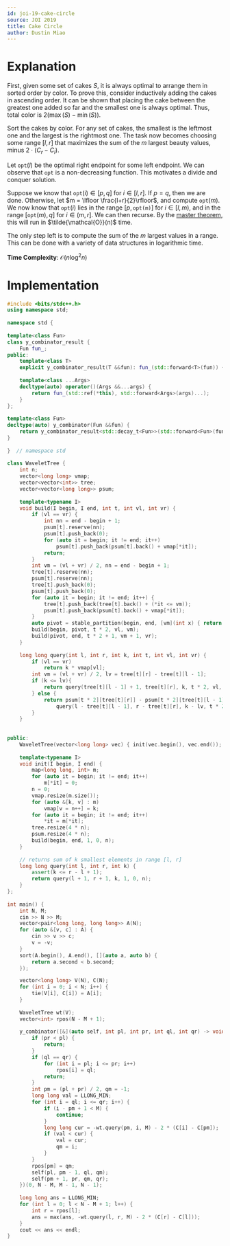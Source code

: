 ```yaml
---
id: joi-19-cake-circle
source: JOI 2019
title: Cake Circle
author: Dustin Miao
---
```


# Explanation

First, given some set of cakes $S$, it is always optimal to arrange them in sorted order by color. To prove this, consider inductively adding the cakes in ascending order. It can be shown that placing the cake between the greatest one added so far and the smallest one is always optimal. Thus, total color is $2(\max(S) - \min(S))$. 

Sort the cakes by color. For any set of cakes, the smallest is the leftmost one and the largest is the rightmost one. The task now becomes choosing some range $[l, r]$ that maximizes the sum of the $m$ largest beauty values, minus $2 \cdot (C_r - C_l)$.

Let $\texttt{opt}(l)$ be the optimal right endpoint for some left endpoint. We can observe that $\texttt{opt}$ is a non-decreasing function. This motivates a divide and conquer solution. 

Suppose we know that $\texttt{opt}(i) \in [p, q]$ for $i \in [l, r]$. If $p = q$, then we are done. Otherwise, let $m = \lfloor \frac{l+r}{2}\rfloor$, and compute $\texttt{opt}(m)$. We now know that $\texttt{opt}(i)$ lies in the range $[p, \texttt{opt(m)}]$ for $i \in [l, m)$, and in the range $[\texttt{opt}(m), q]$ for $i \in (m, r]$. We can then recurse. By the [master theorem](https://en.wikipedia.org/wiki/Master_theorem_(analysis_of_algorithms)), this will run in $\tilde{\mathcal{O}}(n)$ time. 

The only step left is to compute the sum of the $m$ largest values in a range. This can be done with a variety of data structures in logarithmic time.

**Time Complexity**: $\mathcal{O}(n\log^2n)$

# Implementation 

<LanguageSection>

<CPPSection>
  
```cpp
#include <bits/stdc++.h>
using namespace std;
 
namespace std {
 
template<class Fun>
class y_combinator_result {
	Fun fun_;
public:
	template<class T>
	explicit y_combinator_result(T &&fun): fun_(std::forward<T>(fun)) {}
 
	template<class ...Args>
	decltype(auto) operator()(Args &&...args) {
		return fun_(std::ref(*this), std::forward<Args>(args)...);
	}
};
 
template<class Fun>
decltype(auto) y_combinator(Fun &&fun) {
	return y_combinator_result<std::decay_t<Fun>>(std::forward<Fun>(fun));
}
 
}  // namespace std
 
class WaveletTree {
	int n;
	vector<long long> vmap;
	vector<vector<int>> tree;
	vector<vector<long long>> psum;
 
	template<typename I>
	void build(I begin, I end, int t, int vl, int vr) {
		if (vl == vr) {
			int nn = end - begin + 1;
			psum[t].reserve(nn);
			psum[t].push_back(0);
			for (auto it = begin; it != end; it++)
				psum[t].push_back(psum[t].back() + vmap[*it]);
			return;
		}
		int vm = (vl + vr) / 2, nn = end - begin + 1;
		tree[t].reserve(nn);
		psum[t].reserve(nn);
		tree[t].push_back(0);
		psum[t].push_back(0);
		for (auto it = begin; it != end; it++) {
			tree[t].push_back(tree[t].back() + (*it <= vm));
			psum[t].push_back(psum[t].back() + vmap[*it]);
		}
		auto pivot = stable_partition(begin, end, [vm](int x) { return x <= vm; });
		build(begin, pivot, t * 2, vl, vm);
		build(pivot, end, t * 2 + 1, vm + 1, vr);
	}
 
	long long query(int l, int r, int k, int t, int vl, int vr) {
		if (vl == vr) 
			return k * vmap[vl];
		int vm = (vl + vr) / 2, lv = tree[t][r] - tree[t][l - 1];
		if (k <= lv){
			return query(tree[t][l - 1] + 1, tree[t][r], k, t * 2, vl, vm);
		} else {
			return psum[t * 2][tree[t][r]] - psum[t * 2][tree[t][l - 1]] +\
				query(l - tree[t][l - 1], r - tree[t][r], k - lv, t * 2 + 1, vm + 1, vr);
		}
	}
 
 
public:
	WaveletTree(vector<long long> vec) { init(vec.begin(), vec.end()); }
 
	template<typename I>
	void init(I begin, I end) {
		map<long long, int> m;
		for (auto it = begin; it != end; it++)
			m[*it] = 0;
		n = 0;
		vmap.resize(m.size());
		for (auto &[k, v] : m) 
			vmap[v = n++] = k;
		for (auto it = begin; it != end; it++)
			*it = m[*it];
		tree.resize(4 * n);
		psum.resize(4 * n);
		build(begin, end, 1, 0, n);
	}
 
	// returns sum of k smallest elements in range [l, r] 
	long long query(int l, int r, int k) { 
		assert(k <= r - l + 1);
		return query(l + 1, r + 1, k, 1, 0, n); 
	}
};
 
int main() {
	int N, M;
	cin >> N >> M;
	vector<pair<long long, long long>> A(N);
	for (auto &[v, c] : A) {
		cin >> v >> c;
		v = -v;
	}
	sort(A.begin(), A.end(), [](auto a, auto b) {
		return a.second < b.second;
	});

	vector<long long> V(N), C(N);
	for (int i = 0; i < N; i++) {
		tie(V[i], C[i]) = A[i];
	}
 
	WaveletTree wt(V);
	vector<int> rpos(N - M + 1);
 
	y_combinator([&](auto self, int pl, int pr, int ql, int qr) -> void {
		if (pr < pl) {
			return;
		}
		if (ql == qr) {
			for (int i = pl; i <= pr; i++)
				rpos[i] = ql;
			return;
		}
		int pm = (pl + pr) / 2, qm = -1;
		long long val = LLONG_MIN;
		for (int i = ql; i <= qr; i++) {
			if (i - pm + 1 < M) {
				continue;
			}
			long long cur = -wt.query(pm, i, M) - 2 * (C[i] - C[pm]);
			if (val < cur) {
				val = cur;
				qm = i;
			}
		}
		rpos[pm] = qm;
		self(pl, pm - 1, ql, qm);
		self(pm + 1, pr, qm, qr);
	})(0, N - M, M - 1, N - 1);
 
	long long ans = LLONG_MIN;
	for (int l = 0; l < N - M + 1; l++) {
		int r = rpos[l];
		ans = max(ans, -wt.query(l, r, M) - 2 * (C[r] - C[l]));
	}
	cout << ans << endl;
}
```
</CPPSection>

</LanguageSection>
